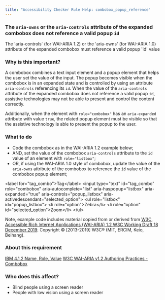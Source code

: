 ```yaml
---
title: "Accessibility Checker Rule Help: combobox_popup_reference"
---
```


<div className="toolHelp">
<Row>
<Column colLg={16} colMd={8} colSm={4} className="toolHead">

### The `aria-owns` or the `aria-controls` attribute of the expanded combobox does not reference a valid popup `id`

<div id="locLevel"></div>

The 'aria-controls' (for WAI-ARIA 1.2) or the 'aria-owns' (for WAI-ARIA 1.0) attribute of the expanded combobox must reference a valid popup 'id' value

</Column>
</Row>
<Row>
<Column colLg={11} colMd={5} colSm={4} className="toolMain">

### Why is this important?

A combobox combines a text input element and a popup element that helps the user set the value of the 
input. The popup becomes visible when the combobox is in an expanded state and is controlled by using 
an attribute `aria-controls` referencing its `id`. When the value of the `aria-controls` attribute of
the expanded combobox does not reference a valid popup `id`, assistive 
technologies may not be able to present and control the content correctly.

Additionally, when the element with `role="combobox"` has an `aria-expanded` attribute with value `true`,
the related popup element must be visible so that the assistive technology is able to present the
popup to the user.

<div id="locSnippet"></div>

### What to do


 * Code the combobox as in the WAI-ARIA 1.2 example below;
 * AND, set the value of the combobox `aria-controls` attribute to the `id` value of an element with `role="listbox"`;
 * OR, if using the WAI-ARIA 1.0 style of combobox, update the value of the `aria-owns` attribute of the combobox to reference the `id` value of the combobox popup element;

<CodeSnippet type="multi" light={true}> &lt;label for="tag_combo"&gt;Tag&lt;/label&gt;
  &lt;input type="text" id="tag_combo"
      role="combobox" aria-autocomplete="list"
      aria-haspopup="listbox" aria-expanded="true"
      aria-controls="popup_listbox" aria-activedescendant="selected_option"&gt;
  &lt;ul role="listbox" id="popup_listbox"&gt;
   &lt;li role="option"&gt;Zebra&lt;/li&gt;
   &lt;li role="option" id="selected_option"&gt;Zoom&lt;/li&gt;
  &lt;/ul&gt;</CodeSnippet>

Note, example code includes material copied from or derived from [W3C, Accessible Rich Internet Applications (WAI-ARIA) 1.2 W3C Working Draft 18 December 2019](https://www.w3.org/TR/wai-aria-1.2/#combobox). Copyright © [2013-2019] W3C® (MIT, ERCIM, Keio, Beihang).

</Column>
<Column colLg={5} colMd={3} colSm={4} className="toolLeft">

### About this requirement

[IBM 4.1.2 Name, Role, Value](https://www.ibm.com/able/requirements/requirements/#4_1_2)
[W3C WAI-ARIA v1.2 Authoring Practices - Combobox](https://www.w3.org/TR/wai-aria-1.2/#combobox)

### Who does this affect?

* Blind people using a screen reader
* People with low vision using a screen reader

</Column>
</Row>
</div>

